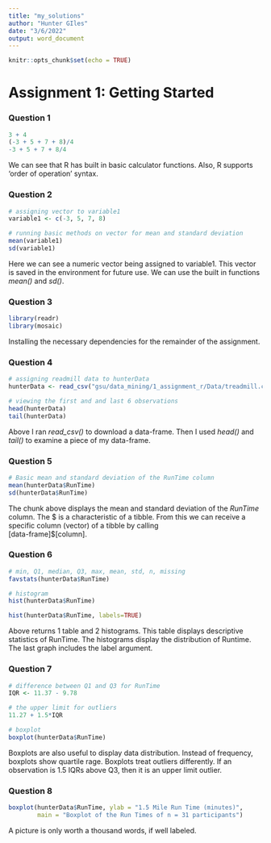```yaml
---
title: "my_solutions"
author: "Hunter GIles"
date: "3/6/2022"
output: word_document
---
```


```r
knitr::opts_chunk$set(echo = TRUE)
```

# Assignment 1: Getting Started

### Question 1

```r
3 + 4
(-3 + 5 + 7 + 8)/4
-3 + 5 + 7 + 8/4
```

We can see that R has built in basic calculator functions. Also, R supports 'order of operation' syntax.

### Question 2

```r
# assigning vector to variable1
variable1 <- c(-3, 5, 7, 8)

# running basic methods on vector for mean and standard deviation
mean(variable1)
sd(variable1)
```

Here we can see a numeric vector being assigned to variable1. This vector is saved in the environment for future use. We can use the built in functions *mean()* and *sd()*.

### Question 3

```r
library(readr)
library(mosaic)
```

Installing the necessary dependencies for the remainder of the assignment.

### Question 4

```r
# assigning readmill data to hunterData
hunterData <- read_csv("gsu/data_mining/1_assignment_r/Data/treadmill.csv")

# viewing the first and and last 6 observations
head(hunterData)
tail(hunterData)

```

Above I ran *read_csv()* to download a data-frame. Then I used *head()* and *tail()* to examine a piece of my data-frame.

### Question 5

```r
# Basic mean and standard deviation of the RunTime column
mean(hunterData$RunTime)
sd(hunterData$RunTime)
```

The chunk above displays the mean and standard deviation of the *RunTime* column. The \$ is a characteristic of a tibble. From this we can receive a specific column (vector) of a tibble by calling \
\[data-frame\]\$\[column\].

### Question 6

```r
# min, Q1, median, Q3, max, mean, std, n, missing
favstats(hunterData$RunTime)

# histogram
hist(hunterData$RunTime)

hist(hunterData$RunTime, labels=TRUE)
```

Above returns 1 table and 2 histograms. This table displays descriptive statistics of RunTime. The histograms display the distribution of Runtime. The last graph includes the label argument.

### Question 7

```r
# difference between Q1 and Q3 for RunTime
IQR <- 11.37 - 9.78

# the upper limit for outliers
11.27 + 1.5*IQR

# boxplot
boxplot(hunterData$RunTime)
```

Boxplots are also useful to display data distribution. Instead of frequency, boxplots show quartile rage. Boxplots treat outliers differently. If an observation is 1.5 IQRs above Q3, then it is an upper limit outlier.

### Question 8

```r
boxplot(hunterData$RunTime, ylab = "1.5 Mile Run Time (minutes)",
        main = "Boxplot of the Run Times of n = 31 participants")
```

A picture is only worth a thousand words, if well labeled.
